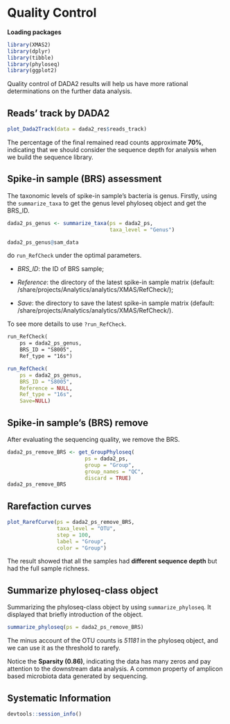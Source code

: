 # Quality Control


**Loading packages**

```r
library(XMAS2)
library(dplyr)
library(tibble)
library(phyloseq)
library(ggplot2)
```

Quality control of DADA2 results will help us have more rational determinations on the further data analysis. 

## Reads' track by DADA2
```r
plot_Dada2Track(data = dada2_res$reads_track)
```


The percentage of the final remained read counts approximate **70%**, indicating that we should consider the sequence depth for analysis when we build the sequence library.

## Spike-in sample (BRS) assessment

The taxonomic levels of spike-in sample's bacteria is genus. Firstly, using the `summarize_taxa` to get the genus level phyloseq object and get the BRS_ID.

```r
dada2_ps_genus <- summarize_taxa(ps = dada2_ps, 
                                 taxa_level = "Genus")

dada2_ps_genus@sam_data
```

do `run_RefCheck` under the optimal parameters.

* *BRS_ID*: the ID of BRS sample;

* *Reference*: the directory of the latest spike-in sample matrix (default: /share/projects/Analytics/analytics/XMAS/RefCheck/);

* *Save*: the directory to save the latest spike-in sample matrix (default: /share/projects/Analytics/analytics/XMAS/RefCheck/).

To see more details to use `?run_RefCheck`.

```markdown
run_RefCheck(
    ps = dada2_ps_genus,
    BRS_ID = "S8005",
    Ref_type = "16s")
```

```r
run_RefCheck(
    ps = dada2_ps_genus,
    BRS_ID = "S8005",
    Reference = NULL,
    Ref_type = "16s",
    Save=NULL)
```


## Spike-in sample's (BRS) remove

After evaluating the sequencing quality, we remove the BRS. 

```r
dada2_ps_remove_BRS <- get_GroupPhyloseq(
                         ps = dada2_ps,
                         group = "Group",
                         group_names = "QC",
                         discard = TRUE)
dada2_ps_remove_BRS
```


## Rarefaction curves
```r
plot_RarefCurve(ps = dada2_ps_remove_BRS,
                taxa_level = "OTU",
                step = 100,
                label = "Group",
                color = "Group")
```

The result showed that all the samples had **different sequence depth** but had the full sample richness.


## Summarize phyloseq-class object

Summarizing the phyloseq-class object by using `summarize_phyloseq`. It displayed that briefly introduction of the object.

```r
summarize_phyloseq(ps = dada2_ps_remove_BRS)
```

The minus account of the OTU counts is *51181* in the phyloseq object, and we can use it as the threshold to rarefy. 

Notice the **Sparsity (0.86)**, indicating the data has many zeros and pay attention to the downstream data analysis. A common property of amplicon based microbiota data generated by sequencing.


## Systematic Information
```r
devtools::session_info()
```